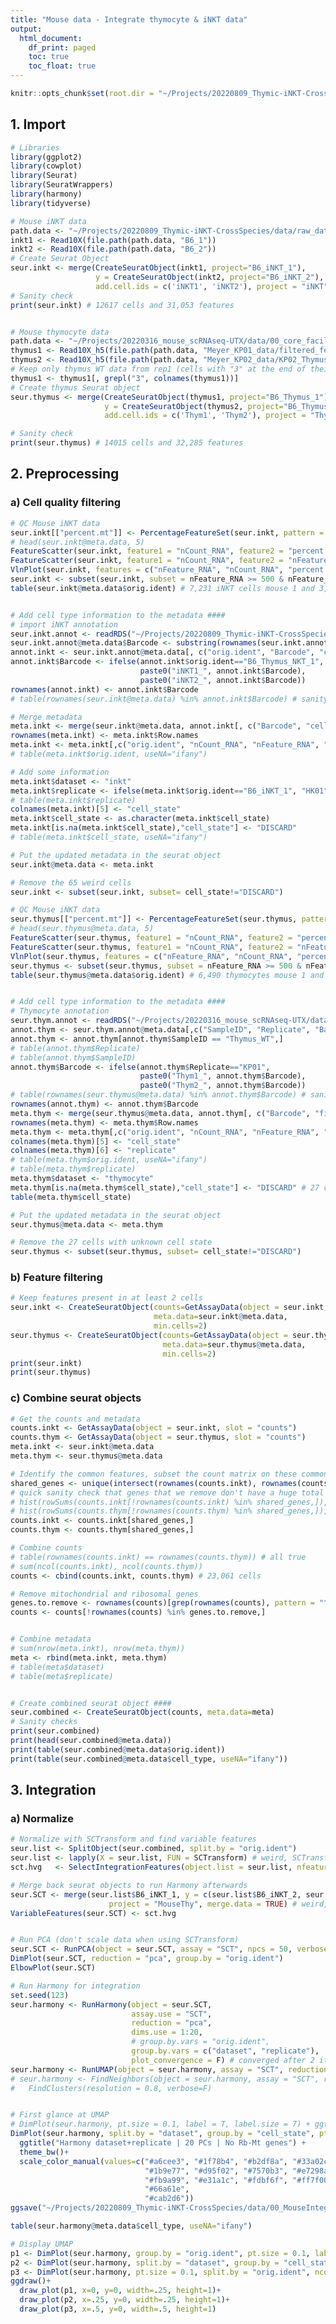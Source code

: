 ```yaml
---
title: "Mouse data - Integrate thymocyte & iNKT data"
output:
  html_document:
    df_print: paged
    toc: true
    toc_float: true
---
```


```r
knitr::opts_chunk$set(root.dir = "~/Projects/20220809_Thymic-iNKT-CrossSpecies/scripts/mouse-thymus/")
```


## 1. Import

```r
# Libraries
library(ggplot2)
library(cowplot)
library(Seurat)
library(SeuratWrappers)
library(harmony)
library(tidyverse)
```

```r
# Mouse iNKT data
path.data <- "~/Projects/20220809_Thymic-iNKT-CrossSpecies/data/raw_data/mouse_data"
inkt1 <- Read10X(file.path(path.data, "B6_1"))
inkt2 <- Read10X(file.path(path.data, "B6_2"))
# Create Seurat Object
seur.inkt <- merge(CreateSeuratObject(inkt1, project="B6_iNKT_1"),
                   y = CreateSeuratObject(inkt2, project="B6_iNKT_2"),
                   add.cell.ids = c('iNKT1', 'iNKT2'), project = "iNKT")
# Sanity check
print(seur.inkt) # 12617 cells and 31,053 features


# Mouse thymocyte data
path.data <- "~/Projects/20220316_mouse_scRNAseq-UTX/data/00_core_facility"
thymus1 <- Read10X_h5(file.path(path.data, "Meyer_KP01_data/filtered_feature_bc_matrix.h5"))
thymus2 <- Read10X_h5(file.path(path.data, "Meyer_KP02_data/KP02_Thymus_WT/filtered_feature_bc_matrix.h5"))
# Keep only thymus WT data from rep1 (cells with "3" at the end of their barcode)
thymus1 <- thymus1[, grepl("3", colnames(thymus1))]
# Create thymus Seurat object
seur.thymus <- merge(CreateSeuratObject(thymus1, project="B6_Thymus_1"),
                     y = CreateSeuratObject(thymus2, project="B6_Thymus_2"),
                     add.cell.ids = c('Thym1', 'Thym2'), project = "Thymus")

# Sanity check
print(seur.thymus) # 14015 cells and 32,285 features
```



## 2. Preprocessing

### a) Cell quality filtering

```r
# QC Mouse iNKT data
seur.inkt[["percent.mt"]] <- PercentageFeatureSet(seur.inkt, pattern = "^mt-")
# head(seur.inkt@meta.data, 5)
FeatureScatter(seur.inkt, feature1 = "nCount_RNA", feature2 = "percent.mt")
FeatureScatter(seur.inkt, feature1 = "nCount_RNA", feature2 = "nFeature_RNA")
VlnPlot(seur.inkt, features = c("nFeature_RNA", "nCount_RNA", "percent.mt"), ncol = 3, pt.size=.01)
seur.inkt <- subset(seur.inkt, subset = nFeature_RNA >= 500 & nFeature_RNA < 4100 & nCount_RNA >=1000 & percent.mt < 6)
table(seur.inkt@meta.data$orig.ident) # 7,231 iNKT cells mouse 1 and 3,651 iNKT cells mouse 2


# Add cell type information to the metadata ####
# import iNKT annotation
seur.inkt.annot <- readRDS("~/Projects/20220809_Thymic-iNKT-CrossSpecies/data/00_Reproduce_UMAPs/ms_seurobj.rds")
seur.inkt.annot@meta.data$Barcode <- substring(rownames(seur.inkt.annot@meta.data), 5)
annot.inkt <- seur.inkt.annot@meta.data[, c("orig.ident", "Barcode", "cell_type")]
annot.inkt$Barcode <- ifelse(annot.inkt$orig.ident=="B6_Thymus_NKT_1",
                             paste0("iNKT1_", annot.inkt$Barcode),
                             paste0("iNKT2_", annot.inkt$Barcode))
rownames(annot.inkt) <- annot.inkt$Barcode
# table(rownames(seur.inkt@meta.data) %in% annot.inkt$Barcode) # sanity check: there are 65 cells from that weird "cluster 11" that we have to remove

# Merge metadata
meta.inkt <- merge(seur.inkt@meta.data, annot.inkt[, c("Barcode", "cell_type")], by="row.names", all.x=T)
rownames(meta.inkt) <- meta.inkt$Row.names
meta.inkt <- meta.inkt[,c("orig.ident", "nCount_RNA", "nFeature_RNA", "percent.mt", "cell_type")]
# table(meta.inkt$orig.ident, useNA="ifany")

# Add some information
meta.inkt$dataset <- "inkt"
meta.inkt$replicate <- ifelse(meta.inkt$orig.ident=="B6_iNKT_1", "HK01", "HK02")
# table(meta.inkt$replicate)
colnames(meta.inkt)[5] <- "cell_state"
meta.inkt$cell_state <- as.character(meta.inkt$cell_state)
meta.inkt[is.na(meta.inkt$cell_state),"cell_state"] <- "DISCARD"
# table(meta.inkt$cell_state, useNA="ifany")

# Put the updated metadata in the seurat object
seur.inkt@meta.data <- meta.inkt

# Remove the 65 weird cells
seur.inkt <- subset(seur.inkt, subset= cell_state!="DISCARD")
```

```r
# QC Mouse iNKT data
seur.thymus[["percent.mt"]] <- PercentageFeatureSet(seur.thymus, pattern = "^mt-")
# head(seur.thymus@meta.data, 5)
FeatureScatter(seur.thymus, feature1 = "nCount_RNA", feature2 = "percent.mt")
FeatureScatter(seur.thymus, feature1 = "nCount_RNA", feature2 = "nFeature_RNA")
VlnPlot(seur.thymus, features = c("nFeature_RNA", "nCount_RNA", "percent.mt"), ncol = 3, pt.size=.01)
seur.thymus <- subset(seur.thymus, subset = nFeature_RNA >= 500 & nFeature_RNA < 4100 & nCount_RNA >=800 & percent.mt < 8)
table(seur.thymus@meta.data$orig.ident) # 6,490 thymocytes mouse 1 and 5,781 thymocytes cells mouse 2


# Add cell type information to the metadata ####
# Thymocyte annotation
seur.thym.annot <- readRDS("~/Projects/20220316_mouse_scRNAseq-UTX/data/04_cell-annotation/seur_thymus_annotated.rds")
annot.thym <- seur.thym.annot@meta.data[,c("SampleID", "Replicate", "Barcode", "final_celltype")]
annot.thym <- annot.thym[annot.thym$SampleID == "Thymus_WT",]
# table(annot.thym$Replicate)
# table(annot.thym$SampleID)
annot.thym$Barcode <- ifelse(annot.thym$Replicate=="KP01",
                             paste0("Thym1_", annot.thym$Barcode),
                             paste0("Thym2_", annot.thym$Barcode))
# table(rownames(seur.thymus@meta.data) %in% annot.thym$Barcode) # sanity check
rownames(annot.thym) <- annot.thym$Barcode
meta.thym <- merge(seur.thymus@meta.data, annot.thym[, c("Barcode", "final_celltype", "Replicate")], by="row.names", all.x=T)
rownames(meta.thym) <- meta.thym$Row.names
meta.thym <- meta.thym[,c("orig.ident", "nCount_RNA", "nFeature_RNA", "percent.mt", "final_celltype", "Replicate")]
colnames(meta.thym)[5] <- "cell_state"
colnames(meta.thym)[6] <- "replicate"
# table(meta.thym$orig.ident, useNA="ifany")
# table(meta.thym$replicate)
meta.thym$dataset <- "thymocyte"
meta.thym[is.na(meta.thym$cell_state),"cell_state"] <- "DISCARD" # 27 cells have unknown cell type
table(meta.thym$cell_state)

# Put the updated metadata in the seurat object
seur.thymus@meta.data <- meta.thym

# Remove the 27 cells with unknown cell state
seur.thymus <- subset(seur.thymus, subset= cell_state!="DISCARD")
```


### b) Feature filtering

```r
# Keep features present in at least 2 cells
seur.inkt <- CreateSeuratObject(counts=GetAssayData(object = seur.inkt, slot = "counts"),
                                meta.data=seur.inkt@meta.data,
                                min.cells=2)
seur.thymus <- CreateSeuratObject(counts=GetAssayData(object = seur.thymus, slot = "counts"),
                                  meta.data=seur.thymus@meta.data,
                                  min.cells=2)
print(seur.inkt)
print(seur.thymus)
```


### c) Combine seurat objects

```r
# Get the counts and metadata
counts.inkt <- GetAssayData(object = seur.inkt, slot = "counts")
counts.thym <- GetAssayData(object = seur.thymus, slot = "counts")
meta.inkt <- seur.inkt@meta.data
meta.thym <- seur.thymus@meta.data

# Identify the common features, subset the count matrix on these common features
shared_genes <- unique(intersect(rownames(counts.inkt), rownames(counts.thym))) # 14,258 features
# quick sanity check that genes that we remove don't have a huge total count
# hist(rowSums(counts.inkt[!rownames(counts.inkt) %in% shared_genes,]), xlim=c(0,1000), breaks=10000, xlab="Total count", ylab="# features", main="iNKT data")
# hist(rowSums(counts.thym[!rownames(counts.thym) %in% shared_genes,]), xlim=c(0,1000), breaks=10000, xlab="Total count", ylab="# features", main="thymocyte data")
counts.inkt <- counts.inkt[shared_genes,]
counts.thym <- counts.thym[shared_genes,]

# Combine counts
# table(rownames(counts.inkt) == rownames(counts.thym)) # all true
# sum(ncol(counts.inkt), ncol(counts.thym))
counts <- cbind(counts.inkt, counts.thym) # 23,061 cells

# Remove mitochondrial and ribosomal genes
genes.to.remove <- rownames(counts)[grep(rownames(counts), pattern = "^Rpl|^Rps|^mt-")]
counts <- counts[!rownames(counts) %in% genes.to.remove,]


# Combine metadata
# sum(nrow(meta.inkt), nrow(meta.thym))
meta <- rbind(meta.inkt, meta.thym)
# table(meta$dataset)
# table(meta$replicate)


# Create combined seurat object ####
seur.combined <- CreateSeuratObject(counts, meta.data=meta)
# Sanity checks
print(seur.combined)
print(head(seur.combined@meta.data))
print(table(seur.combined@meta.data$orig.ident))
print(table(seur.combined@meta.data$cell_type, useNA="ifany"))
```




## 3. Integration

### a) Normalize

```r
# Normalize with SCTransform and find variable features
seur.list <- SplitObject(seur.combined, split.by = "orig.ident")
seur.list <- lapply(X = seur.list, FUN = SCTransform) # weird, SCTransform adds features?!
sct.hvg   <- SelectIntegrationFeatures(object.list = seur.list, nfeatures = 2000)

# Merge back seurat objects to run Harmony afterwards
seur.SCT <- merge(seur.list$B6_iNKT_1, y = c(seur.list$B6_iNKT_2, seur.list$B6_Thymus_1, seur.list$B6_Thymus_2),
                      project = "MouseThy", merge.data = TRUE) # weird, now there are 28074 genes
VariableFeatures(seur.SCT) <- sct.hvg


# Run PCA (don't scale data when using SCTransform)
seur.SCT <- RunPCA(object = seur.SCT, assay = "SCT", npcs = 50, verbose=F)
DimPlot(seur.SCT, reduction = "pca", group.by = "orig.ident")
ElbowPlot(seur.SCT)
```


```r
# Run Harmony for integration
set.seed(123)
seur.harmony <- RunHarmony(object = seur.SCT,
                           assay.use = "SCT",
                           reduction = "pca",
                           dims.use = 1:20,
                           # group.by.vars = "orig.ident",
                           group.by.vars = c("dataset", "replicate"),
                           plot_convergence = F) # converged after 2 iterations
seur.harmony <- RunUMAP(object = seur.harmony, assay = "SCT", reduction = "harmony", dims = 1:20, verbose=F, seed.use = 42)
# seur.harmony <- FindNeighbors(object = seur.harmony, assay = "SCT", reduction = "harmony", dims = 1:20, verbose=F) %>%
#   FindClusters(resolution = 0.8, verbose=F)


# First glance at UMAP
# DimPlot(seur.harmony, pt.size = 0.1, label = T, label.size = 7) + ggtitle("SCTransform+Harmony") + theme(legend.position="none")
DimPlot(seur.harmony, split.by = "dataset", group.by = "cell_state", pt.size = 0.1, label = TRUE, ncol=2, repel=T) +
  ggtitle("Harmony dataset+replicate | 20 PCs | No Rb-Mt genes") +
  theme_bw()+
  scale_color_manual(values=c("#a6cee3", "#1f78b4", "#b2df8a", "#33a02c",
                              "#1b9e77", "#d95f02", "#7570b3", "#e7298a",
                              "#fb9a99", "#e31a1c", "#fdbf6f", "#ff7f00",
                              "#66a61e",
                              "#cab2d6"))
ggsave("~/Projects/20220809_Thymic-iNKT-CrossSpecies/data/00_MouseIntegration/harmony_20PCs_noRbMt.jpeg", width=10, height=5)
```

```r
table(seur.harmony@meta.data$cell_type, useNA="ifany")

# Display UMAP
p1 <- DimPlot(seur.harmony, group.by = "orig.ident", pt.size = 0.1, label = F) + theme(legend.position="top", title = element_text(size=0))
p2 <- DimPlot(seur.harmony, split.by = "dataset", group.by = "cell_state", pt.size = 0.1, label = TRUE, ncol=2)
p3 <- DimPlot(seur.harmony, pt.size = 0.1, split.by = "orig.ident", ncol = 2)
ggdraw()+
  draw_plot(p1, x=0, y=0, width=.25, height=1)+
  draw_plot(p2, x=.25, y=0, width=.25, height=1)+
  draw_plot(p3, x=.5, y=0, width=.5, height=1)
```